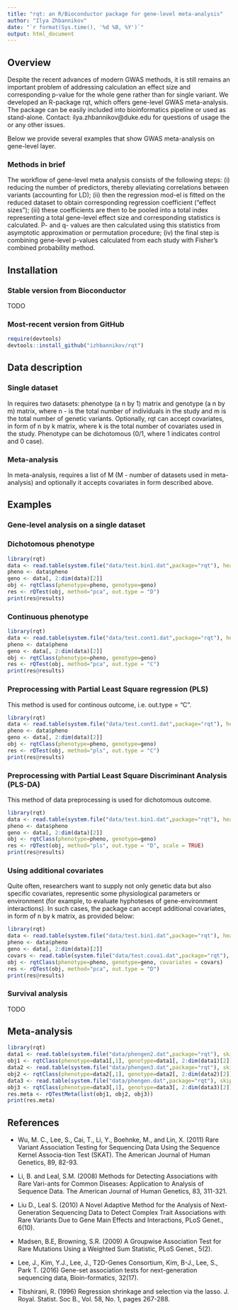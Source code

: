 ```yaml
---
title: "rqt: an R/Bioconductor package for gene-level meta-analysis"
author: "Ilya Zhbannikov"
date: "`r format(Sys.time(), '%d %B, %Y')`"
output: html_document
---
```


## Overview

Despite the recent advances of modern GWAS methods, it is still remains an important problem of addressing calculation an effect size and corresponding p-value for the whole gene rather than for single variant. We developed an R-package rqt, which offers gene-level GWAS meta-analysis. The package can be easily included into bioinformatics pipeline or used as stand-alone. 
Contact: ilya.zhbannikov@duke.edu for questions of usage the \code{rqt} or any other issues.

Below we provide several examples that show GWAS meta-analysis on gene-level layer.

### Methods in brief

The workflow of gene-level meta analysis consists of the following steps: (i) reducing the number of predictors, thereby alleviating correlations between variants (accounting for LD); (ii) then the regression mod-el is fitted on the reduced dataset to obtain corresponding regression coefficient ("effect sizes"); (iii) these coefficients are then to be pooled into a total index representing a total gene-level effect size and corresponding statistics is calculated. P- and q- values are then calculated using this statistics from asymptotic approximation or permutation procedure; (iv) the final step is combining gene-level p-values calculated from each study with Fisher's combined probability method.

## Installation
### Stable version from Bioconductor

TODO

### Most-recent version from GitHub
```r
require(devtools)
devtools::install_github("izhbannikov/rqt")
```


## Data description
### Single dataset ###
In \code{rqt} requires two datasets: phenotype (a n by 1) matrix and genotype (a n by m) matrix, where n - is the total 
number of individuals in the study and m is the total number of genetic variants. Optionally, rqt can accept covariates, 
in form of n by k matrix, where k is the total number of covariates used in the study. Phenotype can be dichotomous 
(0/1, where 1 indicates control and 0 case).

### Meta-analysis ###
In meta-analysis, \code{rqt} requires a list of M (M - number of datasets used in meta-analysis) and optionally it accepts
covariates in form described above.

## Examples

### Gene-level analysis on a single dataset
### Dichotomous phenotype
```r
library(rqt)
data <- read.table(system.file("data/test.bin1.dat",package="rqt"), header = TRUE)
pheno <- data$pheno
geno <- data[, 2:dim(data)[2]]
obj <- rqtClass(phenotype=pheno, genotype=geno)
res <- rQTest(obj, method="pca", out.type = "D")
print(res@results)
```

### Continuous phenotype
```r
library(rqt)
data <- read.table(system.file("data/test.cont1.dat",package="rqt"), header = TRUE)
pheno <- data$pheno
geno <- data[, 2:dim(data)[2]]
obj <- rqtClass(phenotype=pheno, genotype=geno)
res <- rQTest(obj, method="pca", out.type = "C")
print(res@results)
```

### Preprocessing with Partial Least Square regression (PLS)

This method is used for continous outcome, i.e. out.type = "C".
```r
library(rqt)
data <- read.table(system.file("data/test.cont1.dat",package="rqt"), header = TRUE)
pheno <- data$pheno
geno <- data[, 2:dim(data)[2]]
obj <- rqtClass(phenotype=pheno, genotype=geno)
res <- rQTest(obj, method="pls", out.type = "C")
print(res@results)
```

### Preprocessing with Partial Least Square Discriminant Analysis (PLS-DA)

This method of data preprocessing is used for dichotomous outcome.
```r
library(rqt)
data <- read.table(system.file("data/test.bin1.dat",package="rqt"), header=TRUE)
pheno <- data$pheno
geno <- data[, 2:dim(data)[2]]
obj <- rqtClass(phenotype=pheno, genotype=geno)
res <- rQTest(obj, method="pls", out.type = "D", scale = TRUE)
print(res@results)
```

### Using additional covariates

Quite often, researchers want to supply not only genetic data but also specific covariates, 
representic some physiological parameters or environment (for example, to evaluate 
hyphoteses of gene-environment interactions). In such cases, the package \code{rqt} 
can accept additional covariates, in form of n by k matrix, as provided below:

```r
library(rqt)
data <- read.table(system.file("data/test.bin1.dat",package="rqt"), header = TRUE)
pheno <- data$pheno
geno <- data[, 2:dim(data)[2]]
covars <- read.table(system.file("data/test.cova1.dat",package="rqt"), header=TRUE)
obj <- rqtClass(phenotype=pheno, genotype=geno, covariates = covars)
res <- rQTest(obj, method="pca", out.type = "D")
print(res@results)
```

### Survival analysis

TODO


## Meta-analysis

```r
library(rqt)
data1 <- read.table(system.file("data/phengen2.dat",package="rqt"), skip=1)
obj1 <- rqtClass(phenotype=data1[,1], genotype=data1[, 2:dim(data1)[2]])
data2 <- read.table(system.file("data/phengen3.dat",package="rqt"), skip=1)
obj2 <- rqtClass(phenotype=data2[,1], genotype=data2[, 2:dim(data2)[2]])
data3 <- read.table(system.file("data/phengen.dat",package="rqt"), skip=1)
obj3 <- rqtClass(phenotype=data3[,1], genotype=data3[, 2:dim(data3)[2]])
res.meta <- rQTestMeta(list(obj1, obj2, obj3))
print(res.meta)
```

## References

* Wu, M. C., Lee, S., Cai, T., Li, Y., Boehnke, M., and Lin, X. (2011) Rare Variant Association Testing for Sequencing Data Using the Sequence Kernel Associa-tion Test (SKAT). The American Journal of Human Genetics, 89, 82-93.

* Li, B. and Leal, S.M. (2008) Methods for Detecting Associations with Rare Vari-ants for Common Diseases: Application to Analysis of Sequence Data. The American Journal of Human Genetics, 83, 311-321.

* Liu D., Leal S. (2010) A Novel Adaptive Method for the Analysis of Next-Generation Sequencing Data to Detect Complex Trait Associations with Rare Variants Due to Gene Main Effects and Interactions, PLoS Genet., 6(10).

* Madsen, B.E, Browning, S.R. (2009) A Groupwise Association Test for Rare Mutations Using a Weighted Sum Statistic, PLoS Genet., 5(2).

* Lee, J., Kim, Y.J., Lee, J., T2D-Genes Consortium, Kim, B-J., Lee, S., Park T. (2016) Gene-set association tests for next-generation sequencing data, Bioin-formatics, 32(17).

* Tibshirani, R. (1996) Regression shrinkage and selection via the lasso. J. Royal. Statist. Soc B., Vol. 58, No. 1, pages 267-288.
